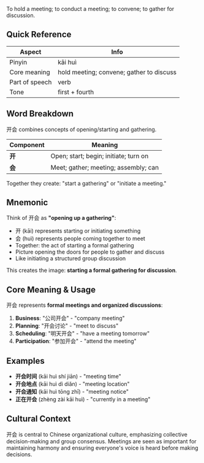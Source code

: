 To hold a meeting; to conduct a meeting; to convene; to gather for discussion.

## Quick Reference

| Aspect         | Info                                     |
| -------------- | ---------------------------------------- |
| Pinyin         | kāi huì                                  |
| Core meaning   | hold meeting; convene; gather to discuss |
| Part of speech | verb                                     |
| Tone           | first + fourth                           |

## Word Breakdown

开会 combines concepts of opening/starting and gathering.

| Component | Meaning                               |
| --------- | ------------------------------------- |
| **开**    | Open; start; begin; initiate; turn on |
| **会**    | Meet; gather; meeting; assembly; can  |

Together they create: "start a gathering" or "initiate a meeting."

## Mnemonic

Think of 开会 as **"opening up a gathering"**:

- 开 (kāi) represents starting or initiating something
- 会 (huì) represents people coming together to meet
- Together: the act of starting a formal gathering
- Picture opening the doors for people to gather and discuss
- Like initiating a structured group discussion

This creates the image: **starting a formal gathering for discussion**.

## Core Meaning & Usage

开会 represents **formal meetings and organized discussions**:

1. **Business**: "公司开会" - "company meeting"
2. **Planning**: "开会讨论" - "meet to discuss"
3. **Scheduling**: "明天开会" - "have a meeting tomorrow"
4. **Participation**: "参加开会" - "attend the meeting"

## Examples

- **开会时间** (kāi huì shí jiān) - "meeting time"
- **开会地点** (kāi huì dì diǎn) - "meeting location"
- **开会通知** (kāi huì tōng zhī) - "meeting notice"
- **正在开会** (zhèng zài kāi huì) - "currently in a meeting"

## Cultural Context

开会 is central to Chinese organizational culture, emphasizing collective decision-making and group
consensus. Meetings are seen as important for maintaining harmony and ensuring everyone's voice is
heard before making decisions.

